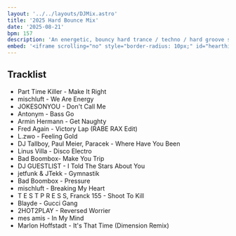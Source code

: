 ```yaml
---
layout: '../../layouts/DJMix.astro'
title: '2025 Hard Bounce Mix'
date: '2025-08-21'
bpm: 157
description: 'An energetic, bouncy hard trance / techno / hard groove set'
embed: '<iframe scrolling="no" style="border-radius: 10px;" id="hearthis_at_track_12624238" width="100%" height="150" src="https://app.hearthis.at/embed/12624238/transparent_black/?hcolor=&color=&style=2&block_size=2&block_space=2&background=1&waveform=0&cover=0&autoplay=0&css=" frameborder="0" allowtransparency allow="autoplay"><p>Listen to <a href="https://hearthis.at/nxu/hardbounce20250821/" target="_blank">2025 Hard Bounce Mix</a> <span>by</span><a href="https://hearthis.at/nxu/" target="_blank" >nxu</a> <span>on</span> <a href="https://hearthis.at/" target="_blank">hearthis.at</a></p></iframe>'
---
```


## Tracklist
- Part Time Killer - Make It Right
- mischluft - We Are Energy
-  JOKESONYOU - Don't Call Me
-  Antonym - Bass Go
-  Armin Hermann - Get Naughty
-  Fred Again - Victory Lap (RABE RAX Edit)
-  L.zwo - Feeling Gold
-  DJ Tallboy, Paul Meier, Paracek - Where Have You Been
-  Linus Villa - Disco Electro
-  Bad Boombox- Make You Trip
-  DJ GUESTLIST - I Told The Stars About You
-  jetfunk & JTekk - Gymnastik
-  Bad Boombox - Pressure
-  mischluft - Breaking My Heart
-  T E S T P R E S S, Franck 155 - Shoot To Kill
-  Blayde - Gucci Gang
-  2HOT2PLAY - Reversed Worrier
-  mes amis - In My Mind
-  Marlon Hoffstadt - It's That Time (Dimension Remix)
